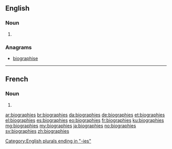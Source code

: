==English==

===Noun===
{{head|en|plural}}

# {{plural of|biography|lang=en}}

===Anagrams===
* [[biographise#English|biographise]]

[[Category:English plurals ending in "-ies"]]

----

==French==

===Noun===
{{head|fr|plural|g=f-p}}

# {{plural of|biographie|lang=fr}}

[[ar:biographies]]
[[br:biographies]]
[[da:biographies]]
[[de:biographies]]
[[et:biographies]]
[[el:biographies]]
[[es:biographies]]
[[eo:biographies]]
[[fr:biographies]]
[[ku:biographies]]
[[mg:biographies]]
[[my:biographies]]
[[ja:biographies]]
[[no:biographies]]
[[sv:biographies]]
[[zh:biographies]]